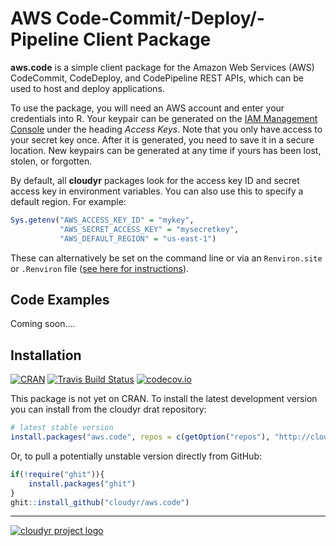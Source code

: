 # AWS Code-Commit/-Deploy/-Pipeline Client Package #

**aws.code** is a simple client package for the Amazon Web Services (AWS) CodeCommit, CodeDeploy, and CodePipeline REST APIs, which can be used to host and deploy applications.

To use the package, you will need an AWS account and enter your credentials into R. Your keypair can be generated on the [IAM Management Console](https://console.aws.amazon.com/iam/home?#security_credential) under the heading *Access Keys*. Note that you only have access to your secret key once. After it is generated, you need to save it in a secure location. New keypairs can be generated at any time if yours has been lost, stolen, or forgotten. 

By default, all **cloudyr** packages look for the access key ID and secret access key in environment variables. You can also use this to specify a default region. For example:

```R
Sys.getenv("AWS_ACCESS_KEY_ID" = "mykey",
           "AWS_SECRET_ACCESS_KEY" = "mysecretkey",
           "AWS_DEFAULT_REGION" = "us-east-1")
```

These can alternatively be set on the command line or via an `Renviron.site` or `.Renviron` file ([see here for instructions](http://cran.r-project.org/web/packages/httr/vignettes/api-packages.html)).

## Code Examples ##

Coming soon....

## Installation ##

[![CRAN](http://www.r-pkg.org/badges/version/aws.code)](http://cran.r-project.org/package=aws.code)
[![Travis Build Status](https://travis-ci.org/cloudyr/aws.code.png?branch=master)](https://travis-ci.org/cloudyr/aws.code) [![codecov.io](http://codecov.io/github/cloudyr/aws.code/coverage.svg?branch=master)](http://codecov.io/github/cloudyr/aws.code?branch=master)

This package is not yet on CRAN. To install the latest development version you can install from the cloudyr drat repository:

```R
# latest stable version
install.packages("aws.code", repos = c(getOption("repos"), "http://cloudyr.github.io/drat"))
```

Or, to pull a potentially unstable version directly from GitHub:

```R
if(!require("ghit")){
    install.packages("ghit")
}
ghit::install_github("cloudyr/aws.code")
```


---
[![cloudyr project logo](http://i.imgur.com/JHS98Y7.png)](https://github.com/cloudyr)
